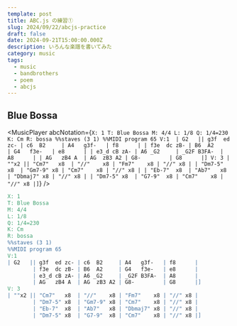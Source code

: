 ```yaml
---
template: post
title: ABC.js の練習①
slug: 2024/09/22/abcjs-practice
draft: false
date: 2024-09-21T15:00:00.000Z
description: いろんな楽譜を書いてみた
category: music
tags:
  - music
  - bandbrothers
  - poem
  - abcjs
---
```



## Blue Bossa

<MusicPlayer
  abcNotation={`
X: 1
T: Blue Bossa
M: 4/4
L: 1/8
Q: 1/4=230
K: Cm
R: bossa
%%staves (3 1)
%%MIDI program 65
V:1 
| G2   || g3f  ed zc- | c6  B2     | A4   g3f-   | f8      |
        | f3e  dc zB- | B6  A2     | G4   f3e-   | e8      |
        | e3_d cB zA- | A6 _G2     | _G2F B3FA-  | A8      |
        | AG   zB4 A  | AG  zB3 A2 | G8-         | G8      |]
V: 3
| ""x2 || "Cm7"   x8  | "//"    x8 | "Fm7"    x8 | "//" x8 |
        | "Dm7-5" x8  | "Gm7-9" x8 | "Cm7"    x8 | "//" x8 |
        | "Eb-7"  x8  | "Ab7"   x8 | "Dbmaj7" x8 | "//" x8 |
        | "Dm7-5" x8  | "G7-9"  x8 | "Cm7"    x8 | "//" x8 |]
`}
/>

```abc
X: 1
T: Blue Bossa
M: 4/4
L: 1/8
Q: 1/4=230
K: Cm
R: bossa
%%staves (3 1)
%%MIDI program 65
V:1
| G2   || g3f  ed zc- | c6  B2     | A4   g3f-   | f8      |
        | f3e  dc zB- | B6  A2     | G4   f3e-   | e8      |
        | e3_d cB zA- | A6 _G2     | _G2F B3FA-  | A8      |
        | AG   zB4 A  | AG  zB3 A2 | G8-         | G8      |]
V: 3
| ""x2 || "Cm7"   x8  | "//"    x8 | "Fm7"    x8 | "//" x8 |
        | "Dm7-5" x8  | "Gm7-9" x8 | "Cm7"    x8 | "//" x8 |
        | "Eb-7"  x8  | "Ab7"   x8 | "Dbmaj7" x8 | "//" x8 |
        | "Dm7-5" x8  | "G7-9"  x8 | "Cm7"    x8 | "//" x8 |]
```
